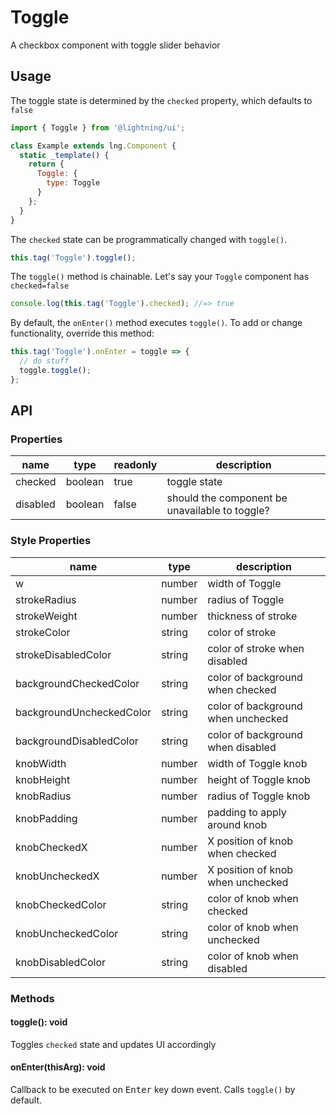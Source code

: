 
# Toggle

A checkbox component with toggle slider behavior

## Usage

The toggle state is determined by the `checked` property, which defaults to `false`

```js
import { Toggle } from '@lightning/ui';

class Example extends lng.Component {
  static _template() {
    return {
      Toggle: {
        type: Toggle
      }
    };
  }
}
```

<Canvas>
  <Story id="elements-toggle--basic" />
</Canvas>

The `checked` state can be programmatically changed with `toggle()`.

```js
this.tag('Toggle').toggle();
```

The `toggle()` method is chainable. Let's say your `Toggle` component has `checked=false`

```js
console.log(this.tag('Toggle').checked); //=> true
```

By default, the `onEnter()` method executes `toggle()`. To add or change functionality, override this method:

```js
this.tag('Toggle').onEnter = toggle => {
  // do stuff
  toggle.toggle();
};
```

## API

### Properties

| name     | type    | readonly | description                                    |
| -------- | ------- | -------- | ---------------------------------------------- |
| checked  | boolean | true     | toggle state                                   |
| disabled | boolean | false    | should the component be unavailable to toggle? |

### Style Properties

| name                     | type   | description                        |
| ------------------------ | ------ | ---------------------------------- |
| w                        | number | width of Toggle                    |
| strokeRadius             | number | radius of Toggle                   |
| strokeWeight             | number | thickness of stroke                |
| strokeColor              | string | color of stroke                    |
| strokeDisabledColor      | string | color of stroke when disabled      |
| backgroundCheckedColor   | string | color of background when checked   |
| backgroundUncheckedColor | string | color of background when unchecked |
| backgroundDisabledColor  | string | color of background when disabled  |
| knobWidth                | number | width of Toggle knob               |
| knobHeight               | number | height of Toggle knob              |
| knobRadius               | number | radius of Toggle knob              |
| knobPadding              | number | padding to apply around knob       |
| knobCheckedX             | number | X position of knob when checked    |
| knobUncheckedX           | number | X position of knob when unchecked  |
| knobCheckedColor         | string | color of knob when checked         |
| knobUncheckedColor       | string | color of knob when unchecked       |
| knobDisabledColor        | string | color of knob when disabled        |

### Methods

#### toggle(): void

Toggles `checked` state and updates UI accordingly

#### onEnter(thisArg): void

Callback to be executed on <kbd>Enter</kbd> key down event. Calls `toggle()` by default.

